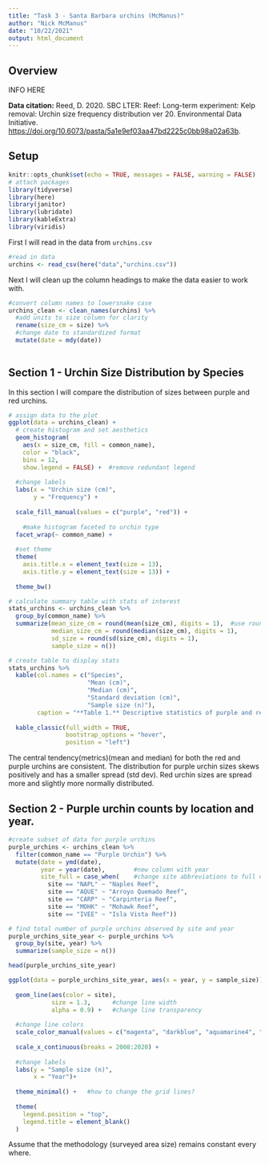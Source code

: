 ```yaml
---
title: "Task 3 - Santa Barbara urchins (McManus)"
author: "Nick McManus"
date: "10/22/2021"
output: html_document
---
```


## Overview

INFO HERE

**Data citation:** Reed, D. 2020. SBC LTER: Reef: Long-term experiment: Kelp removal: Urchin size frequency distribution ver 20. Environmental Data Initiative. <https://doi.org/10.6073/pasta/5a1e9ef03aa47bd2225c0bb98a02a63b>.

## Setup

```r
knitr::opts_chunk$set(echo = TRUE, messages = FALSE, warning = FALSE)
# attach packages
library(tidyverse)
library(here)
library(janitor)
library(lubridate)
library(kableExtra)
library(viridis)
```

First I will read in the data from `urchins.csv`

```r
#read in data
urchins <- read_csv(here("data","urchins.csv"))
```

Next I will clean up the column headings to make the data easier to work with.

```r
#convert column names to lowersnake case
urchins_clean <- clean_names(urchins) %>% 
  #add units to size column for clarity
  rename(size_cm = size) %>% 
  #change date to standardized format
  mutate(date = mdy(date))
  
```

## Section 1 - Urchin Size Distribution by Species

In this section I will compare the distribution of sizes between purple and red urchins.

```r

# assign data to the plot
ggplot(data = urchins_clean) +
  # create histogram and set aesthetics
  geom_histogram(
    aes(x = size_cm, fill = common_name),
    color = "black",
    bins = 12,
    show.legend = FALSE) +  #remove redundant legend
  
  #change labels
  labs(x = "Urchin size (cm)",
       y = "Frequency") +
  
  scale_fill_manual(values = c("purple", "red")) +
  
    #make histogram faceted to urchin type 
  facet_wrap(~ common_name) +
  
  #set theme
  theme(
    axis.title.x = element_text(size = 13),
    axis.title.y = element_text(size = 13)) +
  
  theme_bw()

```

```r
# calculate summary table with stats of interest
stats_urchins <- urchins_clean %>% 
  group_by(common_name) %>% 
  summarize(mean_size_cm = round(mean(size_cm), digits = 1),  #use round() to change the number of decimals
            median_size_cm = round(median(size_cm), digits = 1),
            sd_size = round(sd(size_cm), digits = 1),
            sample_size = n())

# create table to display stats
stats_urchins %>% 
  kable(col.names = c("Species",
                      "Mean (cm)",
                      "Median (cm)",
                      "Standard deviation (cm)",
                      "Sample size (n)"),
        caption = "**Table 1.** Descriptive statistics of purple and red urchin sizes.") %>% 
  
  kable_classic(full_width = TRUE,
                bootstrap_options = "hover",
                position = "left")
```


The central tendency(metrics)(mean and median) for both the red and purple urchins are consistent. The distribution for purple urchin sizes skews positively and has a smaller spread (std dev). Red urchin sizes are spread more and slightly more normally distributed.



## Section 2 - Purple urchin counts by location and year.

```r
#create subset of data for purple urchins
purple_urchins <- urchins_clean %>% 
  filter(common_name == "Purple Urchin") %>% 
  mutate(date = ymd(date),
         year = year(date),        #new column with year
         site_full = case_when(    #change site abbreviations to full names
           site == "NAPL" ~ "Naples Reef",
           site == "AQUE" ~ "Arroyo Quemado Reef",
           site == "CARP" ~ "Carpinteria Reef",
           site == "MOHK" ~ "Mohawk Reef",
           site == "IVEE" ~ "Isla Vista Reef"))
```


```r
# find total number of purple urchins observed by site and year
purple_urchins_site_year <- purple_urchins %>% 
  group_by(site, year) %>% 
  summarize(sample_size = n())

head(purple_urchins_site_year)
```



```r
ggplot(data = purple_urchins_site_year, aes(x = year, y = sample_size)) +
  
  geom_line(aes(color = site),
            size = 1.3,      #change line width
            alpha = 0.9) +   #change line transparency
  
  #change line colors
  scale_color_manual(values = c("magenta", "darkblue", "aquamarine4", "firebrick3", "goldenrod")) +
  
  scale_x_continuous(breaks = 2008:2020) +
  
  #change labels
  labs(y = "Sample size (n)",
       x = "Year")+
  
  theme_minimal() +   #how to change the grid lines?
  
  theme(
    legend.position = "top",
    legend.title = element_blank()
  )
```
Assume that the methodology (surveyed area size) remains constant every where. 
